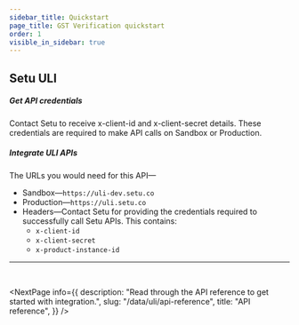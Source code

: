 ```yaml
---
sidebar_title: Quickstart
page_title: GST Verification quickstart
order: 1
visible_in_sidebar: true
---
```


## Setu ULI

##### Get API credentials

Contact Setu to receive x-client-id and x-client-secret details. These credentials are required to make API calls on Sandbox or Production.

##### Integrate ULI APIs

The URLs you would need for this API—

- Sandbox—`https://uli-dev.setu.co`
- Production—`https://uli.setu.co`
- Headers—Contact Setu for providing the credentials required to successfully call Setu APIs. This contains:
  - `x-client-id`
  - `x-client-secret`
  - `x-product-instance-id`

<hr className="primary" />

<MainImage
  src="https://storage.googleapis.com/strapi-assets/latest/uli-staging/uli-staging.png"
  alt="ULI API Integration"
/>

<br />

<NextPage
  info={{
    description:
      "Read through the API reference to get started with integration.",
    slug: "/data/uli/api-reference",
    title: "API reference",
  }}
/>

<WasPageHelpful />
